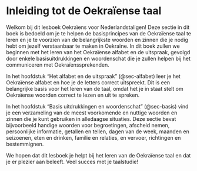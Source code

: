 # Inleiding tot de Oekraïense taal

Welkom bij dit lesboek Oekraïens voor Nederlandstaligen! Deze sectie in dit boek is bedoeld om je te helpen de basisprincipes van de Oekraïense taal te leren en je te voorzien van de belangrijkste woorden en zinnen die je nodig hebt om jezelf verstaanbaar te maken in Oekraïne. In dit boek zullen we beginnen met het leren van het Oekraïense alfabet en de uitspraak, gevolgd door enkele basisuitdrukkingen en woordenschat die je zullen helpen bij het communiceren met Oekraïenssprekenden.

In het hoofdstuk "Het alfabet en de uitspraak" (@sec-alfabet) leer je het Oekraïense alfabet en hoe je de letters correct uitspreekt. Dit is een belangrijke basis voor het leren van de taal, omdat het je in staat stelt om Oekraïense woorden correct te lezen en uit te spreken.

In het hoofdstuk "Basis uitdrukkingen en woordenschat" (@sec-basis) vind je een verzameling van de meest voorkomende en nuttige woorden en zinnen die je kunt gebruiken in alledaagse situaties. Deze sectie bevat bijvoorbeeld handige woorden voor begroetingen, afscheid nemen, persoonlijke informatie, getallen en tellen, dagen van de week, maanden en seizoenen, eten en drinken, familie en relaties, en vervoer, richtingen en bestemmignen. 

We hopen dat dit lesboek je helpt bij het leren van de Oekraïense taal en dat je er plezier aan beleeft. Veel succes met je taalstudie!



